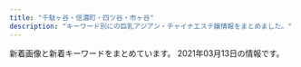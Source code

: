 ```yaml
---
title: "千駄ヶ谷・信濃町・四ツ谷・市ヶ谷"
description: "キーワード別にの巨乳アジアン・チャイナエステ嬢情報をまとめました。"
---
```


新着画像と新着キーワードをまとめています。
2021年03月13日の情報です。

<DmmAffiliateIns />
<KeywordTable
  shops={
    [
    {
        "url": "http://1819-kizuna.work/",
        "station": "\u56db\u8c37\u4e09\u4e01\u76ee\u99c53\u756a\u51fa\u53e3",
        "keywords": {
            "86": 2,
            "D": 5,
            "85": 4,
            "C": 12,
            "84": 2
        },
        "name": "1819\uff5e\u7d46",
        "img_links": [
            "http://1819-kizuna.work/img/skr.png",
            "http://1819-kizuna.work/img/st24.jpg",
            "http://1819-kizuna.work/i/img/st31.jpg",
            "http://1819-kizuna.work/i/img/r1.jpg",
            "http://1819-kizuna.work/img/st030.jpg",
            "http://1819-kizuna.work/img/1F33C.png",
            "http://1819-kizuna.work/i/img/r2.jpg",
            "http://1819-kizuna.work/i/img/skr.png",
            "http://1819-kizuna.work/img/mo.png",
            "http://1819-kizuna.work/img/jk.jpg",
            "http://1819-kizuna.work/img/s25.jpg",
            "http://1819-kizuna.work/img/st024.jpg",
            "http://1819-kizuna.work/img/1F351.png",
            "http://1819-kizuna.work/img/s31.jpg",
            "http://1819-kizuna.work/img/s23.jpg",
            "http://1819-kizuna.work/i/img/s1.jpg",
            "http://1819-kizuna.work/img/s30.jpg",
            "http://1819-kizuna.work/img/st23.jpg",
            "http://1819-kizuna.work/img/st30.jpg",
            "http://1819-kizuna.work/i/img/s4.jpg",
            "http://1819-kizuna.work/i/img/st23.jpg",
            "http://1819-kizuna.work/i/img/st024.jpg",
            "http://1819-kizuna.work/i/img/r4.jpg",
            "http://1819-kizuna.work/i/img/jk.jpg",
            "http://1819-kizuna.work/img/st31.jpg",
            "http://1819-kizuna.work/img/1F60A.png",
            "http://1819-kizuna.work/i/img/st030.jpg",
            "http://1819-kizuna.work/i/img/st24.jpg",
            "http://1819-kizuna.work/i/img/s6.jpg",
            "http://1819-kizuna.work/img/st031.jpg",
            "http://1819-kizuna.work/img/1F431.png",
            "http://1819-kizuna.work/i/img/st031.jpg",
            "http://1819-kizuna.work/img/bottom.jpg",
            "http://1819-kizuna.work/img/st25.jpg",
            "http://1819-kizuna.work/i/img/st023.jpg",
            "http://1819-kizuna.work/img/botton.jpg",
            "http://1819-kizuna.work/i/img/r3.jpg",
            "http://1819-kizuna.work/i/img/s2.jpg",
            "http://1819-kizuna.work/i/img/st30.jpg",
            "http://1819-kizuna.work/img/st023.jpg",
            "http://1819-kizuna.work/img/1F353.png",
            "http://1819-kizuna.work/i/img/s5.jpg",
            "http://1819-kizuna.work/img/1F339.png",
            "http://1819-kizuna.work/img/fla.jpg",
            "http://1819-kizuna.work/i/img/s3.jpg",
            "http://1819-kizuna.work/img/s24.jpg",
            "http://1819-kizuna.work/i/img/st25.jpg"
        ]
    },
    {
        "url": "https://juno-esthe.tokyo/",
        "keywords": {},
        "img_links": [],
        "station": "\u56db\u30c4\u8c37\u99c52\u756a\u53e3",
        "name": "\u30c6\u30a3\u30e9\u30df\u30b9"
    },
    {
        "url": "http://xn--vckg5a9gug.in.net/",
        "keywords": {},
        "name": "Moon",
        "img_links": [
            "http://xn--vckg5a9gug.in.net/images/cg06.jpg",
            "http://xn--vckg5a9gug.in.net/images/cg04.jpg",
            "http://xn--vckg5a9gug.in.net/images/evetop.png",
            "http://xn--vckg5a9gug.in.net/images/cg03.jpg",
            "http://xn--vckg5a9gug.in.net/images/cg05.jpg",
            "http://xn--vckg5a9gug.in.net/images/top.png",
            "http://xn--vckg5a9gug.in.net/images/cg07.jpg",
            "http://xn--vckg5a9gug.in.net/link/menlog.jpg",
            "http://xn--vckg5a9gug.in.net/images/news.png",
            "http://xn--vckg5a9gug.in.net/images/staff_s.png"
        ],
        "station": "\u9eb9\u753a\u99c51\u756a\u51fa\u53e3"
    },
    {
        "station": "\u56db\u8c37\u4e09\u4e01\u76ee\u99c52\u756a\u53e3",
        "keywords": {},
        "name": "\u30aa\u30fc\u30ed\u30e9",
        "url": "http://l-rlx.com/",
        "img_links": [
            "http://l-rlx.com/images/index_07.jpg",
            "http://l-rlx.com/images/02.jpg",
            "http://l-rlx.com/girl/05.jpg",
            "http://l-rlx.com/images/index_20.jpg",
            "http://l-rlx.com/girl/02.jpg",
            "http://l-rlx.com/images/index_03.jpg",
            "http://l-rlx.com/images/rec_09.jpg",
            "http://l-rlx.com/images/index_05.jpg",
            "http://l-rlx.com/girl/03.jpg",
            "http://l-rlx.com/images/rec.jpg",
            "http://l-rlx.com/girl/04.jpg",
            "http://l-rlx.com/images/info_09.jpg",
            "http://l-rlx.com/images/sub_09.jpg",
            "http://l-rlx.com/girl/08.jpg",
            "http://l-rlx.com/images/index_12.jpg",
            "http://l-rlx.com/images/staff_09.jpg",
            "http://l-rlx.com/images/index_21.jpg",
            "http://l-rlx.com/images/03.jpg",
            "http://l-rlx.com/images/info.jpg",
            "http://l-rlx.com/images/index_16.jpg",
            "http://l-rlx.com/images/index_02.jpg",
            "http://l-rlx.com/images/index_01.jpg",
            "http://l-rlx.com/girl/01.jpg",
            "http://l-rlx.com/images/index_06.jpg",
            "http://l-rlx.com/images/index_04.jpg",
            "http://l-rlx.com/images/01.jpg",
            "http://l-rlx.com/images/index_14.jpg",
            "http://l-rlx.com/girl/00.jpg",
            "http://l-rlx.com/images/index_17.jpg"
        ]
    },
    {
        "station": "\u56db\u8c37\u4e09\u4e01\u76ee\u99c52\u756a\u51fa\u53e3",
        "keywords": {},
        "img_links": [],
        "url": "http://bimajo.ies.fun/",
        "name": "\u7652\u3057\u306e\u5c4b"
    },
    {
        "station": "\u56db\u8c37\u4e09\u4e01\u76ee\u99c52\u756a",
        "url": "http://lakulaku.info/",
        "keywords": {},
        "name": "\u767e\u5408",
        "img_links": [
            "http://lakulaku.info/images/staff/5-4.jpg",
            "http://lakulaku.info/images/staff/rina.jpg",
            "http://lakulaku.info/images/staff/5-5.jpg",
            "http://lakulaku.info/img/5-2.jpg",
            "http://lakulaku.info/img/5-3.jpg",
            "http://lakulaku.info/images/staff/5-1.jpg",
            "http://lakulaku.info/images/staff/ai.jpg",
            "http://lakulaku.info/img/5-1.jpg",
            "http://lakulaku.info/images/staff/s06.jpg",
            "http://lakulaku.info/images/staff/ai-a.jpg",
            "http://lakulaku.info/images/staff/yumi.jpg",
            "http://lakulaku.info/images/staff/nena.jpg",
            "http://lakulaku.info/img/s06.jpg",
            "http://lakulaku.info/swf/baner.jpg",
            "http://lakulaku.info/images/mobile.png",
            "http://lakulaku.info/images/staff/momo.jpg",
            "http://lakulaku.info/img/rina.jpg",
            "http://lakulaku.info/img/5-5.jpg",
            "http://lakulaku.info/images/staff/mari.jpg",
            "http://lakulaku.info/images/staff/sizuka.jpg",
            "http://lakulaku.info/images/top.jpg",
            "http://lakulaku.info/images/titestaff.png",
            "http://lakulaku.info/images/staff/5-2.jpg",
            "http://lakulaku.info/images/staff/5-3.jpg",
            "http://lakulaku.info/images/newtit.png",
            "http://lakulaku.info/img/5-4.jpg"
        ]
    },
    {
        "name": "\u30b9\u30de\u30a4\u30eb",
        "station": "JR\u56db\u30c4\u8c37\u99c5\u8d64\u5742\u53e3",
        "img_links": [
            "http://e-yotsuya.net/images/mobile.png",
            "http://e-yotsuya.net/images/g8.jpg",
            "http://e-yotsuya.net/images/news-tit.png",
            "http://e-yotsuya.net/images/tite-staff.jpg",
            "http://e-yotsuya.net/images/g4.jpg",
            "http://e-yotsuya.net/images/g1.jpg",
            "http://e-yotsuya.net/images/g3.jpg",
            "http://e-yotsuya.net/images/g5.jpg",
            "http://e-yotsuya.net/images/g6.jpg",
            "http://e-yotsuya.net/images/baner2.jpg",
            "http://e-yotsuya.net/images/g9.jpg",
            "http://e-yotsuya.net/images/baner.jpg",
            "http://e-yotsuya.net/images/g11.jpg",
            "http://e-yotsuya.net/images/top2.png",
            "http://e-yotsuya.net/images/news-tit1.jpg",
            "http://e-yotsuya.net/images/tite-staff1.jpg",
            "http://e-yotsuya.net/images/g7.jpg",
            "http://e-yotsuya.net/images/room.jpg",
            "http://e-yotsuya.net/images/g2.jpg",
            "http://e-yotsuya.net/images/g12.jpg",
            "http://e-yotsuya.net/images/top.jpg",
            "http://e-yotsuya.net/images/g10.jpg"
        ],
        "url": "http://e-yotsuya.net/",
        "keywords": {
            "C": 14
        }
    },
    {
        "url": "http://aqua.jpn.cm/",
        "name": "\u5149\u540d",
        "img_links": [
            "http://aqua.jpn.cm/images/3.jpg",
            "http://aqua.jpn.cm/photos/sites/16/2018/01/2018011007031662.jpg",
            "http://aqua.jpn.cm/images/room1.jpg",
            "http://aqua.jpn.cm/photos/sites/16/2020/09/2020091507031094.jpg",
            "http://aqua.jpn.cm/photos/sites/16/2020/03/2020030507254950.jpg",
            "http://aqua.jpn.cm/photos/sites/16/2020/12/2020120208263886.jpg",
            "http://aqua.jpn.cm/images/s_pick.png",
            "http://aqua.jpn.cm/images/room3.jpg",
            "http://aqua.jpn.cm/photos/sites/16/2018/01/2018013112184869.jpg",
            "http://aqua.jpn.cm/images/2.jpg",
            "http://aqua.jpn.cm/images/line.jpg",
            "http://aqua.jpn.cm/photos/sites/16/2018/01/2018011007032034.jpg",
            "http://aqua.jpn.cm/photos/sites/16/2020/04/2020040301184076.jpg",
            "http://aqua.jpn.cm/photos/sites/16/2021/01/2021011401054262.jpg",
            "http://aqua.jpn.cm/photos/sites/16/2019/03/2019031107062221.jpg",
            "http://aqua.jpn.cm/photos/sites/16/2019/02/2019020108033676.jpg",
            "http://aqua.jpn.cm/images/room5.jpg",
            "http://aqua.jpn.cm/photos/sites/16/2020/10/2020100508293240.jpg",
            "http://aqua.jpn.cm/images/room2.jpg",
            "http://aqua.jpn.cm/photos/sites/16/2021/03/2021030106235633.jpg",
            "http://aqua.jpn.cm/photos/sites/16/2018/05/2018052105590585.jpg",
            "http://aqua.jpn.cm/images/mobile.jpg",
            "http://aqua.jpn.cm/images/s_news.jpg",
            "http://aqua.jpn.cm/images/top.png",
            "http://aqua.jpn.cm/images/s_staff.png",
            "http://aqua.jpn.cm/photos/sites/16/2020/10/2020100906522289.jpg",
            "http://aqua.jpn.cm/images/1.jpg",
            "http://aqua.jpn.cm/images/room4.jpg",
            "http://aqua.jpn.cm/photos/sites/16/2018/01/2018011007031899.jpg",
            "http://aqua.jpn.cm/photos/sites/16/2021/03/2021031006535594.jpg"
        ],
        "keywords": {
            "87": 17,
            "83": 17,
            "D": 221,
            "84": 17,
            "86": 102,
            "82": 17,
            "C": 51,
            "85": 102
        },
        "station": "\u56db\u8c37\u4e09\u4e01\u76ee\u99c52\u756a\u51fa\u53e3"
    },
    {
        "keywords": {},
        "name": "ROSA",
        "station": "\u56db\u8c37\u4e09\u4e01\u76ee\u99c52\u756a",
        "img_links": [
            "http://e-rosa.net/images/ayaka.jpg",
            "http://e-rosa.net/images/003.jpg",
            "http://e-rosa.net/images/girl_01.png",
            "http://e-rosa.net/images/aya1.jpg",
            "http://e-rosa.net/images/yuna.jpg",
            "http://e-rosa.net/images/rimi.jpg",
            "http://e-rosa.net/images/nei_01.png",
            "http://e-rosa.net/images/sejutu1.jpg",
            "http://e-rosa.net/images/sejutu6.jpg",
            "http://e-rosa.net/images/004.jpg",
            "http://e-rosa.net/images/sejutu5.jpg",
            "http://e-rosa.net/images/meyi2.jpg",
            "http://e-rosa.net/images/pagetop.png",
            "http://e-rosa.net/images/rina1.jpg",
            "http://e-rosa.net/images/tite-magazine.png",
            "http://e-rosa.net/images/tite-staff.png",
            "http://e-rosa.net/images/news_bottom.jpg",
            "http://e-rosa.net/images/yuyu.jpg",
            "http://e-rosa.net/images/009.jpg",
            "http://e-rosa.net/images/ha.jpg",
            "http://e-rosa.net/images/girl_03.png",
            "http://e-rosa.net/images/grande.jpg",
            "http://e-rosa.net/images/001.jpg",
            "http://e-rosa.net/images/risa.jpg",
            "http://e-rosa.net/images/te1.jpg",
            "http://e-rosa.net/images/access3.jpg",
            "http://e-rosa.net/images/tite-link.png",
            "http://e-rosa.net/images/news_top.jpg",
            "http://e-rosa.net/images/right_bottom.png",
            "http://e-rosa.net/images/gg1.png",
            "http://e-rosa.net/images/girlx_top.png",
            "http://e-rosa.net/images/rina2.jpg",
            "http://e-rosa.net/images/yuyi.jpg",
            "http://e-rosa.net/images/002.jpg",
            "http://e-rosa.net/images/girl_top.png",
            "http://e-rosa.net/images/k1.jpg",
            "http://e-rosa.net/images/ddd.jpg",
            "http://e-rosa.net/images/aya2.jpg",
            "http://e-rosa.net/images/te2.jpg",
            "http://e-rosa.net/images/sejutu2.jpg",
            "http://e-rosa.net/images/006.jpg",
            "http://e-rosa.net/images/rina0.jpg",
            "http://e-rosa.net/images/g13.jpg",
            "http://e-rosa.net/images/haruka.jpg",
            "http://e-rosa.net/images/g1.jpg",
            "http://e-rosa.net/images/te3.jpg",
            "http://e-rosa.net/images/meyi1.jpg",
            "http://e-rosa.net/images/right_top.png",
            "http://e-rosa.net/images/misa1.jpg",
            "http://e-rosa.net/images/noimage.jpg",
            "http://e-rosa.net/images/yuri.jpg",
            "http://e-rosa.net/images/mimi.jpg",
            "http://e-rosa.net/images/005.jpg",
            "http://e-rosa.net/images/nei_03.png"
        ],
        "url": "http://e-rosa.net/"
    }
]
}
/>
<DmmAffiliateScript />
